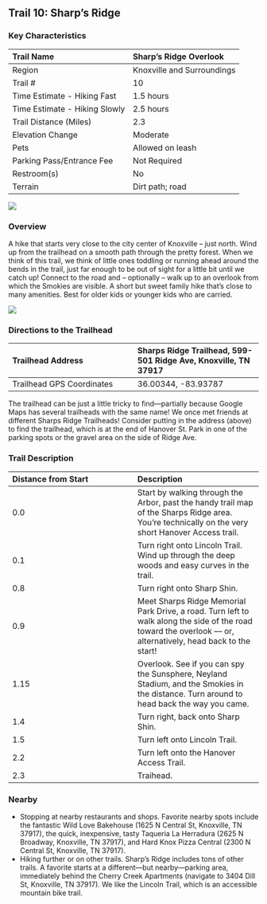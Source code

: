 ## Trail 10: Sharp's Ridge


### Key Characteristics

| Trail Name                    | Sharp's Ridge Overlook     |
|:------------------------------|:---------------------------|
| Region                        | Knoxville and Surroundings |
| Trail \#                      | 10                         |
| Time Estimate - Hiking Fast   | 1.5 hours                  |
| Time Estimate - Hiking Slowly | 2.5 hours                  |
| Trail Distance (Miles)        | 2.3                        |
| Elevation Change              | Moderate                   |
| Pets                          | Allowed on leash           |
| Parking Pass/Entrance Fee     | Not Required               |
| Restroom(s)                   | No                         |
| Terrain                       | Dirt path; road            |

![](maps/trail-10-map.jpeg)

### Overview

A hike that starts very close to the city center of Knoxville -- just north.
Wind up from the trailhead on a smooth path through the pretty forest.
When we think of this trail, we think of little ones toddling or running ahead around the bends in the trail, just far enough to be out of sight for a little bit until we catch up!
Connect to the road and -- optionally -- walk up to an overlook from which the Smokies are visible.
A short but sweet family hike that's close to many amenities.
Best for older kids or younger kids who are carried.

![](img/trail-10-figure-01.jpg)

### Directions to the Trailhead

| Trailhead Address         | Sharps Ridge Trailhead, 599-501 Ridge Ave, Knoxville, TN 37917 |
|:-----------------------------------|:-----------------------------------|
| Trailhead GPS Coordinates | 36.00344, -83.93787                                            |

The trailhead can be just a little tricky to find---partially because Google Maps has several trailheads with the same name!
We once met friends at different Sharps Ridge Trailheads!
Consider putting in the address (above) to find the trailhead, which is at the end of Hanover St. Park in one of the parking spots or the gravel area on the side of Ridge Ave.

### Trail Description

| Distance from Start | Description                                                                                                                                                    |
|:-----------------------------------|:-----------------------------------|
| 0.0                 | Start by walking through the Arbor, past the handy trail map of the Sharps Ridge area. You're technically on the very short Hanover Access trail.              |
| 0.1                 | Turn right onto Lincoln Trail. Wind up through the deep woods and easy curves in the trail.                                                                    |
| 0.8                 | Turn right onto Sharp Shin.                                                                                                                                    |
| 0.9                 | Meet Sharps Ridge Memorial Park Drive, a road. Turn left to walk along the side of the road toward the overlook --- or, alternatively, head back to the start! |
| 1.15                | Overlook. See if you can spy the Sunsphere, Neyland Stadium, and the Smokies in the distance. Turn around to head back the way you came.                       |
| 1.4                 | Turn right, back onto Sharp Shin.                                                                                                                              |
| 1.5                 | Turn left onto Lincoln Trail.                                                                                                                                  |
| 2.2                 | Turn left onto the Hanover Access Trail.                                                                                                                       |
| 2.3                 | Traihead.                                                                                                                                                      |

### Nearby

-   Stopping at nearby restaurants and shops. Favorite nearby spots include the fantastic Wild Love Bakehouse (1625 N Central St, Knoxville, TN 37917), the quick, inexpensive, tasty Taqueria La Herradura (2625 N Broadway, Knoxville, TN 37917), and Hard Knox Pizza Central (2300 N Central St, Knoxville, TN 37917).
-   Hiking further or on other trails. Sharp's Ridge includes tons of other trails. A favorite starts at a different---but nearby---parking area, immediately behind the Cherry Creek Apartments (navigate to 3404 Dill St, Knoxville, TN 37917). We like the Lincoln Trail, which is an accessible mountain bike trail.

